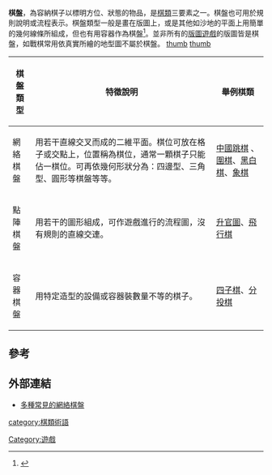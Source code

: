 '''棋盤'''，為容納棋子以標明方位、狀態的物品，是[[棋類|棋類]]三要素之一。棋盤也可用於規則說明或流程表示。棋盤類型一般是畫在版圖上，或是其他如沙地的平面上用簡單的幾何線條所組成，但也有用容器作為棋盤<ref>{{Cite web |url=http://www.bookssearching.com/product/100001/810898/ |title=周偉中《棋類遊戲100種》 |accessdate=2009-10-20 |archive-date=2009-06-18 |archive-url=https://web.archive.org/web/20090618170646/http://www.bookssearching.com/product/100001/810898/ |dead-url=yes }}</ref>。並非所有的[[版圖遊戲|版圖遊戲]]的版圖皆是棋盤，如戰棋常用依真實所繪的地型圖不屬於棋盤。
[[图像:Wooden_Mancala_board.jpg|thumb]]
[[图像:China_go2.JPG|thumb]]
{|class="wikitable"
|- BGCOLOR="#EDD9AB"
! 棋盤類型
! 特徵說明
! 舉例棋類
|-
| 網絡棋盤||用若干直線交叉而成的二維平面。棋位可放在格子或交點上，位置稱為棋位，通常一顆棋子只能佔一棋位。可再依幾何形狀分為：四邊型、三角型、圓形等棋盤等等。||[[中國跳棋|中國跳棋]] 、[[圍棋|圍棋]]、[[黑白棋|黑白棋]]、[[象棋|象棋]]
|-
| 點陣棋盤||用若干的圖形組成，可作遊戲進行的流程圖，沒有規則的直線交連。 || [[升官圖|升官圖]]、[[飛行棋|飛行棋]]
|-
| 容器棋盤||用特定造型的設備或容器裝數量不等的棋子。|| [[四子棋|四子棋]]、[[分投棋|分投棋]] 
|}
==參考==
<div class="references-small">
<references/>
</div>
==外部連結==

*[http://www.pergioco.net/Giochi/GiochiDiTavoliere/+ArchivioTavolieri/Tavolieri.htm 多種常見的網絡棋盤] {{Wayback|url=http://www.pergioco.net/Giochi/GiochiDiTavoliere/+ArchivioTavolieri/Tavolieri.htm |date=20090403023029 }}
{{Board-stub}}
[[category:棋類術語|category:棋類術語]]
[[Category:遊戲|Category:遊戲]]
